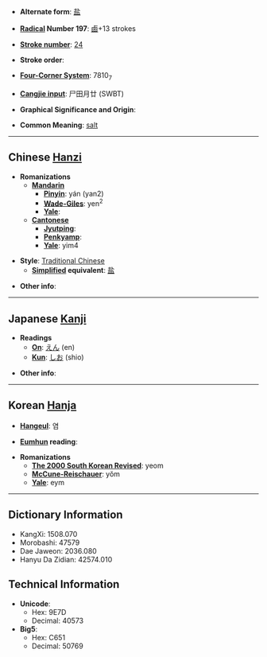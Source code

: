 * '''Alternate form''': [[盐]]

* '''[[Wiktionary:Chinese radical index| Radical]] Number 197''': [[Wiktionary:Chinese radical index 鹵|鹵]]+13 strokes

* '''[[Wiktionary:Chinese total strokes index|Stroke number]]''': [[Wiktionary:Chinese total strokes index 24|24]]

* '''Stroke order''': 

* '''[[Wiktionary:Chinese four corner index|Four-Corner System]]''': 7810<sub>7</sub>

* '''[[Wiktionary:Chinese Cangjie index|Cangjie input]]''': 尸田月廿 (SWBT)

* '''Graphical Significance and Origin''': 

* '''Common Meaning''': [[salt]]

----

== Chinese [[Hanzi]] ==

* '''Romanizations'''
** '''[[Mandarin]]'''
*** '''[[Pinyin]]''': yán (yan2)
*** '''[[Wade-Giles]]''': yen<sup>2</sup>
*** '''[[Yale]]''': 
** '''[[Cantonese]]'''
*** '''[[Jyutping]]''':
*** '''[[Penkyamp]]''': 
*** '''[[Yale]]''': yim4

* '''Style''': [[Traditional Chinese]] 
** '''[[Simplified Chinese|Simplified]] equivalent''': [[盐]]

* '''Other info''': 

----

== Japanese [[Kanji]] ==

* '''Readings'''
** '''[[On]]''': [[えん]] (en)
** '''[[Kun]]''': [[しお]] (shio)

* '''Other info''':  

----

== Korean [[Hanja]] ==

* '''[[Hangeul]]''': 염

* '''[[Eumhun]] reading''': 

* '''Romanizations'''
** '''[[The 2000 South Korean Revised Romanization|The 2000 South Korean Revised]]''': yeom
** '''[[McCune-Reischauer]]''': yŏm
** '''[[Yale]]''': eym

----

== Dictionary Information ==

* KangXi: 1508.070
* Morobashi: 47579
* Dae Jaweon: 2036.080
* Hanyu Da Zidian: 42574.010

== Technical Information ==

* '''Unicode''':
** Hex: 9E7D
** Decimal: 40573
* '''Big5''':
** Hex: C651
** Decimal: 50769